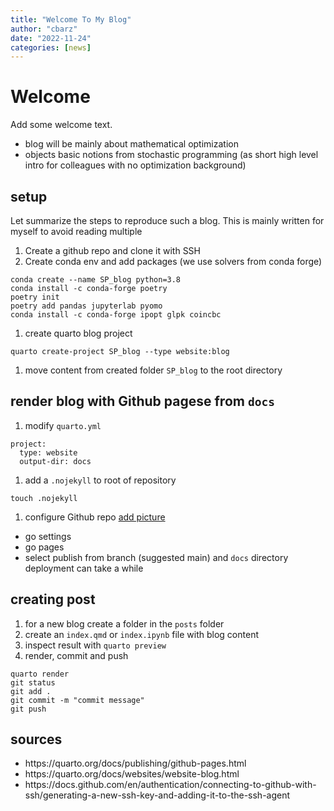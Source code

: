 ```yaml
---
title: "Welcome To My Blog"
author: "cbarz"
date: "2022-11-24"
categories: [news]
---
```


# Welcome

Add some welcome text.

- blog will be mainly about mathematical optimization
- objects basic notions from stochastic programming (as short high level intro for colleagues with no optimization background)


## setup

Let summarize the steps to reproduce such a blog.
This is mainly written for myself to avoid reading multiple 


1. Create a github repo and clone it with SSH
1. Create conda env and add packages (we use solvers from conda forge)
```
conda create --name SP_blog python=3.8
conda install -c conda-forge poetry
poetry init
poetry add pandas jupyterlab pyomo
conda install -c conda-forge ipopt glpk coincbc
```
1. create quarto blog project
```
quarto create-project SP_blog --type website:blog
```
1. move content from created folder `SP_blog` to the root directory

## render blog with Github pagese from `docs`

1. modify `quarto.yml`
```
project:
  type: website
  output-dir: docs
```
1. add a `.nojekyll` to root of repository
```
touch .nojekyll
```
1. configure Github repo [add picture](https://quarto.org/docs/publishing/github-pages.html)
- go settings 
- go pages 
- select publish from branch (suggested main) and `docs` directory
deployment can take a while


## creating post 
1. for a new blog create a folder in the `posts` folder
1. create an `index.qmd` or `index.ipynb` file with blog content
1. inspect result with `quarto preview`
1. render, commit and push
```
quarto render
git status
git add .
git commit -m "commit message"
git push
```





## sources

- https://quarto.org/docs/publishing/github-pages.html
- https://quarto.org/docs/websites/website-blog.html
- https://docs.github.com/en/authentication/connecting-to-github-with-ssh/generating-a-new-ssh-key-and-adding-it-to-the-ssh-agent